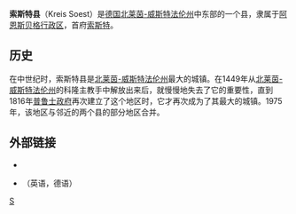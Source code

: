 {{noteTA|G1=德国地名|G2=Landkreis|G3=单位}}
{{德国县级行政单位
| 县徽图 = Image:DEU Kreis Soest COA.svg
| 在德国内的位置图 = Image:Lage des Kreises Soest in Deutschland.PNG
| 所属联邦州 = 北莱茵-威斯特法伦州
| 所属行政区 = 阿恩斯贝格行政区
| 首府 = 索斯特
| 面积 = 1327
| 人口 = 307,790
| 统计时间 = 2006年12月31日
| 人口密度 = 232
| 汽车牌号 = SO
| 下设城镇 = 7个市、7个镇
| 政府地址 = Hoher Weg 1-3<br />59494 Soest
| 政府网站 = www.kreis-soest.de
| 在州内的位置图 = Image:North rhine w so.png
|}}

'''索斯特县'''（Kreis Soest）是[[德国|德国]][[北莱茵-威斯特法伦州|北莱茵-威斯特法伦州]]中东部的一个县，隶属于[[阿恩斯贝格行政区|阿恩斯贝格行政区]]，首府[[索斯特|索斯特]]。

== 历史 ==
在中世纪时，索斯特县是[[北莱茵-威斯特法伦州|北莱茵-威斯特法伦州]]最大的城镇。在1449年从[[北莱茵-威斯特法伦州|北莱茵-威斯特法伦州]]的科隆主教手中解放出来后，就慢慢地失去了它的重要性，直到1816年[[普鲁士|普鲁士政府]]再次建立了这个地区时，它才再次成为了其最大的城镇。1975年，该地区与邻近的两个县的部分地区合并。

==外部链接==
* {{commonscat-inline|Kreis Soest}}
* {{官方网址|http://www.kreis-soest.de}}（英语，德语）

{{北莱茵-威斯特法伦州行政区划}}
{{Authority control}}

[[分类:北莱茵-威斯特法伦州|S]]